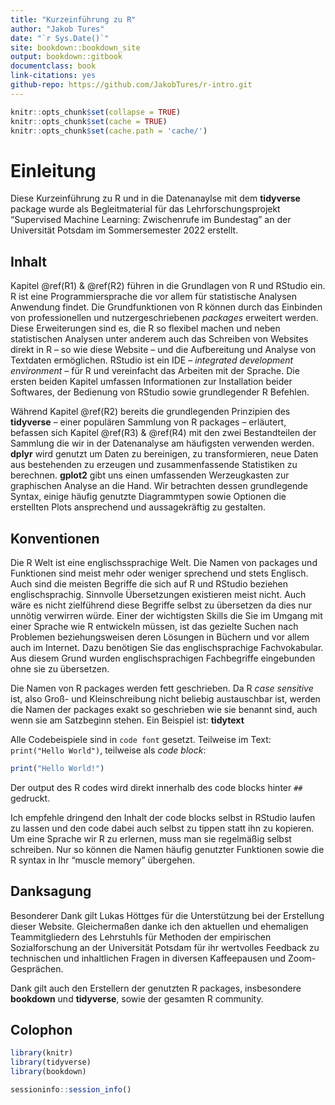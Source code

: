 ```yaml
--- 
title: "Kurzeinführung zu R"
author: "Jakob Tures"
date: "`r Sys.Date()`"
site: bookdown::bookdown_site
output: bookdown::gitbook
documentclass: book
link-citations: yes
github-repo: https://github.com/JakobTures/r-intro.git
---
```


``` r
knitr::opts_chunk$set(collapse = TRUE)
knitr::opts_chunk$set(cache = TRUE)
knitr::opts_chunk$set(cache.path = 'cache/')
```

# Einleitung {-}

Diese Kurzeinführung zu R und in die Datenanaylse mit dem **tidyverse** package
wurde als Begleitmaterial für das Lehrforschungsprojekt "Supervised Machine
Learning: Zwischenrufe im Bundestag" an der Universität Potsdam im
Sommersemester 2022 erstellt.

## Inhalt {-}

Kapitel \@ref(R1) & \@ref(R2) führen in die Grundlagen von R und RStudio ein. R
ist eine Programmiersprache die vor allem für statistische Analysen Anwendung
findet. Die Grundfunktionen von R können durch das Einbinden von professionellen
und nutzergeschriebenen *packages* erweitert werden. Diese Erweiterungen sind
es, die R so flexibel machen und neben statistischen Analysen unter anderem auch
das Schreiben von Websites direkt in R -- so wie diese Website -- und die
Aufbereitung und Analyse von Textdaten ermöglichen. RStudio ist ein IDE -- 
*integrated development environment* -- für R und vereinfacht das Arbeiten mit
der Sprache. Die ersten beiden Kapitel umfassen Informationen zur Installation
beider Softwares, der Bedienung von RStudio sowie grundlegender R Befehlen.

Während Kapitel \@ref(R2) bereits die grundlegenden Prinzipien des **tidyverse**
-- einer populären Sammlung von R packages -- erläutert, befassen sich Kapitel
\@ref(R3) & \@ref(R4) mit den zwei Bestandteilen der Sammlung die wir in der
Datenanalyse am häufigsten verwenden werden. **dplyr** wird genutzt um Daten zu
bereinigen, zu transformieren, neue Daten aus bestehenden zu erzeugen und
zusammenfassende Statistiken zu berechnen. **gplot2** gibt uns einen umfassenden
Werzeugkasten zur graphischen Analyse an die Hand. Wir betrachten dessen
grundlegende Syntax, einige häufig genutzte Diagrammtypen sowie Optionen die
erstellten Plots ansprechend und aussagekräftig zu gestalten.


## Konventionen {-}

Die R Welt ist eine englischssprachige Welt. Die Namen von packages und
Funktionen sind meist mehr oder weniger sprechend und stets Englisch. Auch sind
die meisten Begriffe die sich auf R und RStudio beziehen englischsprachig.
Sinnvolle Übersetzungen existieren meist nicht. Auch wäre es nicht zielführend
diese Begriffe selbst zu übersetzen da dies nur unnötig verwirren würde. Einer
der wichtigsten Skills die Sie im Umgang mit einer Sprache wie R entwickeln
müssen, ist das gezielte Suchen nach Problemen beziehungsweisen deren Lösungen
in Büchern und vor allem auch im Internet. Dazu benötigen Sie das
englischsprachige Fachvokabular. Aus diesem Grund wurden englischsprachigen
Fachbegriffe eingebunden ohne sie zu übersetzen.

Die Namen von R packages werden fett geschrieben. Da R *case sensitive* ist,
also Groß- und Kleinschreibung nicht beliebig austauschbar ist, werden die Namen
der packages exakt so geschrieben wie sie benannt sind, auch wenn sie am
Satzbeginn stehen. Ein Beispiel ist: **tidytext**

Alle Codebeispiele sind in `code font` gesetzt. Teilweise im Text:
`print("Hello World")`, teilweise als *code block*:

``` r
print("Hello World!")
```

Der output des R codes wird direkt innerhalb des code blocks hinter `##`
gedruckt.

Ich empfehle dringend den Inhalt der code blocks selbst in RStudio laufen zu
lassen und den code dabei auch selbst zu tippen statt ihn zu kopieren. Um eine
Sprache wir R zu erlernen, muss man sie regelmäßig selbst schreiben. Nur so
können die Namen häufig genutzter Funktionen sowie die R syntax in Ihr "muscle
memory" übergehen.


## Danksagung {-}

Besonderer Dank gilt Lukas Höttges für die Unterstützung bei der Erstellung
dieser Website. Gleichermaßen danke ich den aktuellen und ehemaligen
Teammitgliedern des Lehrstuhls für Methoden der empirischen Sozialforschung an
der Universität Potsdam für ihr wertvolles Feedback zu technischen und
inhaltlichen Fragen in diversen Kaffeepausen und Zoom-Gesprächen.

Dank gilt auch den Erstellern der genutzten R packages, insbesondere
**bookdown** und **tidyverse**, sowie der gesamten R community.

## Colophon {-}

``` r
library(knitr)
library(tidyverse)
library(bookdown)
```

``` r
sessioninfo::session_info()
```
